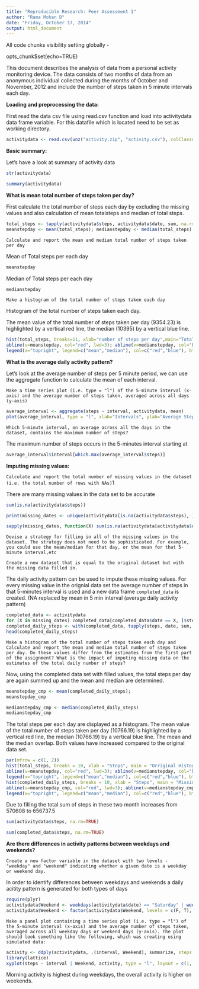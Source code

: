 ```yaml
---
title: "Reproducible Research: Peer Assessment 1"
author: "Rama Mohan D"
date: "Friday, October 17, 2014"
output: html_document
---
```



All code chunks visibility setting globally - 

opts_chunk$set(echo=TRUE)

This document describes the analysis of data from a personal activity monitoring device. The data consists of two months of data from an anonymous individual collected during the months of October and November, 2012 and include the number of steps taken in 5 minute intervals each day.

**Loading and preprocessing the data:**

First read the data csv file using read.csv function and load into activitydata data frame variable. 
For this datafile which is located need to be set as working directory. 

```r
activitydata <- read.csv(unz("activity.zip", "activity.csv"), colClasses=c("integer", "Date", "integer"))
```

**Basic summary:**

Let's have a look at summary of activity data 

```r
str(activitydata)
```

```r
summary(activitydata)
```

**What is mean total number of steps taken per day?**

First calculate the total number of steps each day by excluding the missing values and also calculation of mean totalsteps and median of total steps.
```r
total_steps <- tapply(activitydata$steps, activitydata$date, sum, na.rm=T)
meanstepday <- mean(total_steps); medianstepday <- median(total_steps)
```

`Calculate and report the mean and median total number of steps taken per day`

Mean of Total steps per each day

```r
meanstepday 
```

Median of Total steps per each day

```r
medianstepday 
```
`Make a histogram of the total number of steps taken each day`

Histogram of the total number of steps taken each day. 

The mean value of the total number of steps taken per day (9354.23) is highlighted by a vertical red line, the median (10395) by a vertical blue line.

```r
hist(total_steps, breaks=11, xlab="number of steps per day",main="Total steps per day")
abline(v=meanstepday, col="red", lwd=3); abline(v=medianstepday, col="blue", lwd=3)
legend(x="topright", legend=c("mean","median"), col=c("red","blue"), bty="n", lwd=3)

```

**What is the average daily activity pattern?**

Let's look at the average number of steps per 5 minute period, we can use the aggregate function to calculate the mean of each interval.

`Make a time series plot (i.e. type = "l") of the 5-minute interval (x-axis) and the average number of steps taken, averaged across all days (y-axis)`

```r
average_interval <- aggregate(steps ~ interval, activitydata, mean)
plot(average_interval, type = "l", xlab="Intervals", ylab="Average Steps per interval", main="Average steps per interval")
```

`Which 5-minute interval, on average across all the days in the dataset, contains the maximum number of steps?`

The maximum number of steps occurs in the 5-minutes interval starting at

```r
average_interval$interval[which.max(average_interval$steps)]
```

**Imputing missing values:**

`Calculate and report the total number of missing values in the dataset (i.e. the total number of rows with NAs)`1

There are many missing values in the data set to be accurate

```r
sum(is.na(activitydata$steps))
```

```r
print(missing_dates <- unique(activitydata[is.na(activitydata$steps), ]$date))
```

```r
sapply(missing_dates, function(X) sum(is.na(activitydata[activitydata$date == X, ]$steps)))
```

`Devise a strategy for filling in all of the missing values in the dataset. The strategy does not need to be sophisticated. For example, you could use the mean/median for that day, or the mean for that 5-minute interval,etc`

`Create a new dataset that is equal to the original dataset but with the missing data filled in.`


The daily activity pattern can be used to impute these missing values. For every missing value in the orignial data set the average number of steps in that 5-minutes interval is used and a new data frame `completed_data` is created. (NA replaced by mean in 5 min interval (average daily activity pattern)

```r
completed_data <- activitydata
for (X in missing_dates) completed_data[completed_data$date == X, ]$steps = average_interval$steps
completed_daily_steps <- with(completed_data, tapply(steps, date, sum, na.rm = T))
head(completed_daily_steps)
```

`Make a histogram of the total number of steps taken each day and Calculate and report the mean and median total number of steps taken per day. Do these values differ from the estimates from the first part of the assignment? What is the impact of imputing missing data on the estimates of the total daily number of steps?`

Now, using the completed data set with filled values, the total steps per day are again summed up and the mean and median are determined.

```r
meanstepday_cmp <- mean(completed_daily_steps); 
meanstepday_cmp
```

```r
medianstepday_cmp <- median(completed_daily_steps)
medianstepday_cmp
```

The total steps per each day are displayed as a histogram. The mean value of the total number of steps taken per day (10766.19) is highlighted by a vertical red line, the median (10766.19) by a vertical blue line. The mean and the median overlap. Both values have increased compared to the original data set. 

```r
par(mfrow = c(1, 2))
hist(total_steps, breaks = 10, xlab = "Steps", main = "Orriginal Histogram", ylim = c(0, 25))
abline(v=meanstepday, col="red", lwd=3); abline(v=medianstepday, col="blue", lwd=3)
legend(x="topright", legend=c("mean","median"), col=c("red","blue"), bty="n", lwd=3)
hist(completed_daily_steps, breaks = 10, xlab = "Steps", main = "Missing Data Filled In", ylim = c(0, 25))      
abline(v=meanstepday_cmp, col="red", lwd=3); abline(v=medianstepday_cmp, col="blue", lwd=3, lty=2)
legend(x="topright", legend=c("mean","median"), col=c("red","blue"), bty="n", lwd=3)
```

Due to filling the total sum of steps in these two month increases from 570608 to 656737.5

```r
sum(activitydata$steps, na.rm=TRUE)
```

```r
sum(completed_data$steps, na.rm=TRUE)
```

**Are there differences in activity patterns between weekdays and weekends?**

`Create a new factor variable in the dataset with two levels - "weekday" and "weekend" indicating whether a given date is a weekday or weekend day.`

In order to identify differences between weekdays and weekends a daily acitity pattern is generated for both types of days

```r
require(plyr)
activitydata$Weekend <- weekdays(activitydata$date) == "Saturday" | weekdays(activitydata$date) == "Sunday"
activitydata$Weekend <- factor(activitydata$Weekend, levels = c(F, T), labels = c("Weekday", "Weekend"))
```

`Make a panel plot containing a time series plot (i.e. type = "l") of the 5-minute interval (x-axis) and the average number of steps taken, averaged across all weekday days or weekend days (y-axis). The plot should look something like the following, which was creating using simulated data:`

```r
activity <- ddply(activitydata, .(interval, Weekend), summarize, steps = mean(steps, na.rm = T))
library(lattice)
xyplot(steps ~ interval | Weekend, activity, type = "l", layout = c(1, 2), ylab = "Number of Steps", xlab = "Interval", main = "Time Series for Weekend and Weekday Activity Patterns")
```
 
Morning activity is highest during weekdays, the overall activity is higher on weekends.
